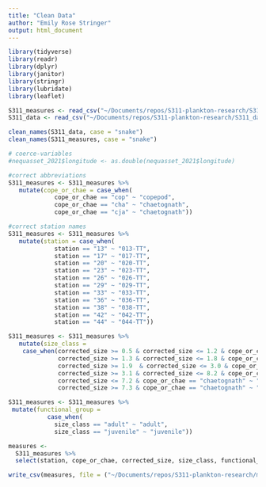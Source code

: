```yaml
---
title: "Clean Data"
author: "Emily Rose Stringer"
output: html_document
---
```


```r
library(tidyverse)
library(readr)
library(dplyr)
library(janitor)
library(stringr)
library(lubridate)
library(leaflet)
```

```r
S311_measures <- read_csv("~/Documents/repos/S311-plankton-research/S311_measures.csv")
S311_data <- read_csv("~/Documents/repos/S311-plankton-research/S311_data.csv")
```

```r
clean_names(S311_data, case = "snake")
clean_names(S311_measures, case = "snake")

# coerce-variables
#nequasset_2021$longitude <- as.double(nequasset_2021$longitude)

#correct abbreviations
S311_measures <- S311_measures %>%
   mutate(cope_or_chae = case_when(
             cope_or_chae == "cop" ~ "copepod",
             cope_or_chae == "cha" ~ "chaetognath", 
             cope_or_chae == "cja" ~ "chaetognath"))

#correct station names
S311_measures <- S311_measures %>%
   mutate(station = case_when(
             station == "13" ~ "013-TT",
             station == "17" ~ "017-TT",
             station == "20" ~ "020-TT",
             station == "23" ~ "023-TT",
             station == "26" ~ "026-TT",
             station == "29" ~ "029-TT",
             station == "33" ~ "033-TT",
             station == "36" ~ "036-TT",
             station == "38" ~ "038-TT",
             station == "42" ~ "042-TT",
             station == "44" ~ "044-TT"))

S311_measures <- S311_measures %>%
   mutate(size_class = 
    case_when(corrected_size >= 0.5 & corrected_size <= 1.2 & cope_or_chae == "copepod" ~ "size class 1", 
              corrected_size >= 1.3 & corrected_size <= 1.8 & cope_or_chae == "copepod" ~ "size class 2", 
              corrected_size >= 1.9  & corrected_size <= 3.0 & cope_or_chae == "copepod" ~ "size class 3", 
              corrected_size >= 3.1 & corrected_size <= 8.2 & cope_or_chae == "copepod" ~ "size class 4", 
              corrected_size <= 7.2 & cope_or_chae == "chaetognath" ~ "juvenile", 
              corrected_size >= 7.3 & cope_or_chae == "chaetognath" ~ "adult"))

S311_measures <- S311_measures %>%
 mutate(functional_group =
           case_when(
             size_class == "adult" ~ "adult", 
             size_class == "juvenile" ~ "juvenile"))

measures <- 
  S311_measures %>%
  select(station, cope_or_chae, corrected_size, size_class, functional_group)

write_csv(measures, file = ("~/Documents/repos/S311-plankton-research/measures.csv"))

```



